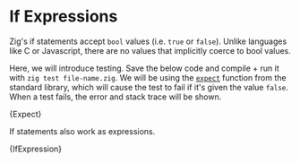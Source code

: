 

# If Expressions

Zig's if statements accept `bool` values (i.e. `true` or `false`). Unlike languages
like C or Javascript, there are no values that implicitly coerce to bool values.

Here, we will introduce testing. Save the below code and compile + run it with
`zig test file-name.zig`. We will be using the
[`expect`](https://ziglang.org/documentation/master/std/#std.testing.expect)
function from the standard library, which will cause the test to fail if it's
given the value `false`. When a test fails, the error and stack trace will be
shown.

<CodeBlock language="zig">{Expect}</CodeBlock>

If statements also work as expressions.

<CodeBlock language="zig">{IfExpression}</CodeBlock>
